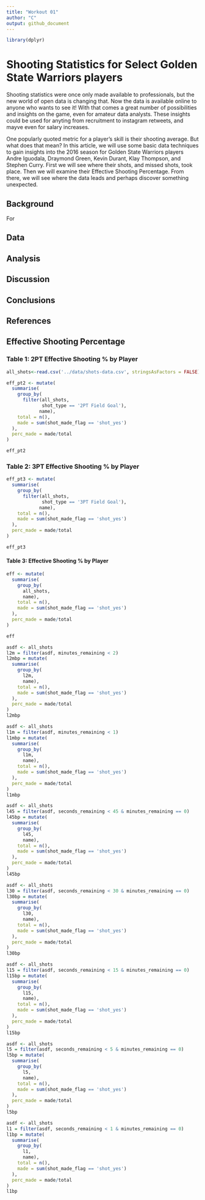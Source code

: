 ```yaml
---
title: "Workout 01"
author: "C"
output: github_document
---
```

```r
library(dplyr)
```

# Shooting Statistics for Select Golden State Warriors players

Shooting statistics were once only made available to professionals, but the new world of open data is changing that. Now the data is available online to anyone who wants to see it! With that comes a great number of possibilities and insights on the game, even for amateur data analysts. These insights could be used for anyting from recruitment to instagram retweets, and mayve even for salary increases. 

One popularly quoted metric for a player's skill is their shooting average. But what does that mean? In this article, we will use some basic data techniques to gain insights into the 2016 season for Golden State Warriors players Andre Iguodala, Draymond Green, Kevin Durant, Klay Thompson, and Stephen Curry. First we will see where their shots, and missed shots, took place. Then we will examine their Effective Shooting Percentage. From there, we will see where the data leads and perhaps discover something unexpected. 

## Background

For

## Data

## Analysis

## Discussion

## Conclusions

## References

## Effective Shooting Percentage

### Table 1: 2PT Effective Shooting % by Player
```r
all_shots<-read.csv('../data/shots-data.csv', stringsAsFactors = FALSE)

eff_pt2 <- mutate(
  summarise(
    group_by(
      filter(all_shots, 
             shot_type == '2PT Field Goal'),
            name),
    total = n(),
    made = sum(shot_made_flag == 'shot_yes')
  ),
  perc_made = made/total
)

eff_pt2
```

### Table 2: 3PT Effective Shooting % by Player
```r
eff_pt3 <- mutate(
  summarise(
    group_by(
      filter(all_shots, 
             shot_type == '3PT Field Goal'),
            name),
    total = n(),
    made = sum(shot_made_flag == 'shot_yes')
  ),
  perc_made = made/total
)

eff_pt3
```

#### Table 3: Effective Shooting % by Player
```r
eff <- mutate(
  summarise(
    group_by(
      all_shots, 
      name),
    total = n(),
    made = sum(shot_made_flag == 'shot_yes')
  ),
  perc_made = made/total
)

eff
```

```r
asdf <- all_shots
l2m = filter(asdf, minutes_remaining < 2)
l2mbp = mutate(
  summarise(
    group_by(
      l2m, 
      name),
    total = n(),
    made = sum(shot_made_flag == 'shot_yes')
  ),
  perc_made = made/total
)
l2mbp
```

```r
asdf <- all_shots
l1m = filter(asdf, minutes_remaining < 1)
l1mbp = mutate(
  summarise(
    group_by(
      l1m, 
      name),
    total = n(),
    made = sum(shot_made_flag == 'shot_yes')
  ),
  perc_made = made/total
)
l1mbp
```

```r
asdf <- all_shots
l45 = filter(asdf, seconds_remaining < 45 & minutes_remaining == 0)
l45bp = mutate(
  summarise(
    group_by(
      l45, 
      name),
    total = n(),
    made = sum(shot_made_flag == 'shot_yes')
  ),
  perc_made = made/total
)
l45bp
```

```r
asdf <- all_shots
l30 = filter(asdf, seconds_remaining < 30 & minutes_remaining == 0)
l30bp = mutate(
  summarise(
    group_by(
      l30, 
      name),
    total = n(),
    made = sum(shot_made_flag == 'shot_yes')
  ),
  perc_made = made/total
)
l30bp
```

```r
asdf <- all_shots
l15 = filter(asdf, seconds_remaining < 15 & minutes_remaining == 0)
l15bp = mutate(
  summarise(
    group_by(
      l15, 
      name),
    total = n(),
    made = sum(shot_made_flag == 'shot_yes')
  ),
  perc_made = made/total
)
l15bp
```

```r
asdf <- all_shots
l5 = filter(asdf, seconds_remaining < 5 & minutes_remaining == 0)
l5bp = mutate(
  summarise(
    group_by(
      l5, 
      name),
    total = n(),
    made = sum(shot_made_flag == 'shot_yes')
  ),
  perc_made = made/total
)
l5bp
```

```r
asdf <- all_shots
l1 = filter(asdf, seconds_remaining < 1 & minutes_remaining == 0)
l1bp = mutate(
  summarise(
    group_by(
      l1, 
      name),
    total = n(),
    made = sum(shot_made_flag == 'shot_yes')
  ),
  perc_made = made/total
)
l1bp
```